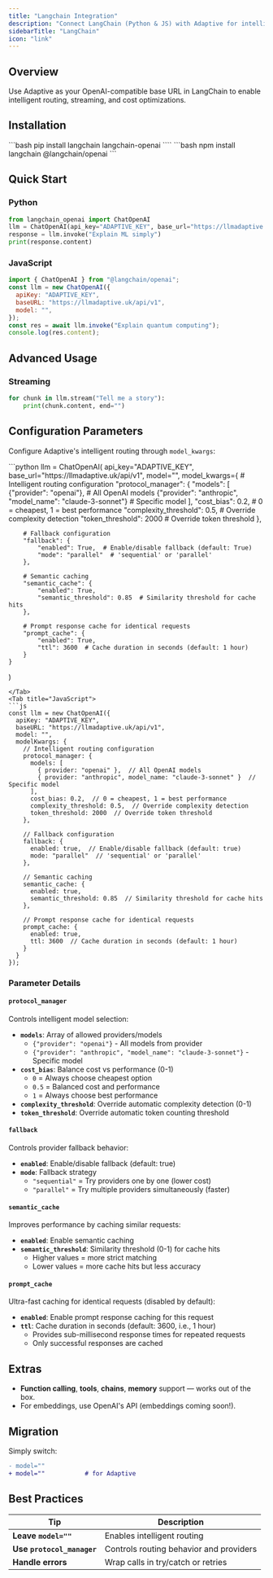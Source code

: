 ```yaml
---
title: "Langchain Integration"
description: "Connect LangChain (Python & JS) with Adaptive for intelligent routing."
sidebarTitle: "LangChain"
icon: "link"
---
```


## Overview

Use Adaptive as your OpenAI-compatible base URL in LangChain to enable intelligent routing, streaming, and cost optimizations.

## Installation

<Tabs>
<Tab title="Python">
```bash
pip install langchain langchain-openai
````

</Tab>
<Tab title="JavaScript">
```bash
npm install langchain @langchain/openai
```
</Tab>
</Tabs>

## Quick Start

### Python

```python
from langchain_openai import ChatOpenAI
llm = ChatOpenAI(api_key="ADAPTIVE_KEY", base_url="https://llmadaptive.uk/api/v1", model="")
response = llm.invoke("Explain ML simply")
print(response.content)
```

### JavaScript

```js
import { ChatOpenAI } from "@langchain/openai";
const llm = new ChatOpenAI({
  apiKey: "ADAPTIVE_KEY",
  baseURL: "https://llmadaptive.uk/api/v1",
  model: "",
});
const res = await llm.invoke("Explain quantum computing");
console.log(res.content);
```

## Advanced Usage

### Streaming

```python
for chunk in llm.stream("Tell me a story"):
    print(chunk.content, end="")
```

## Configuration Parameters

Configure Adaptive's intelligent routing through `model_kwargs`:

<Tabs>
<Tab title="Python">
```python
llm = ChatOpenAI(
    api_key="ADAPTIVE_KEY",
    base_url="https://llmadaptive.uk/api/v1",
    model="",
    model_kwargs={
        # Intelligent routing configuration
        "protocol_manager": {
            "models": [
                {"provider": "openai"},  # All OpenAI models
                {"provider": "anthropic", "model_name": "claude-3-sonnet"}  # Specific model
            ],
            "cost_bias": 0.2,  # 0 = cheapest, 1 = best performance
            "complexity_threshold": 0.5,  # Override complexity detection
            "token_threshold": 2000  # Override token threshold
        },
        
        # Fallback configuration
        "fallback": {
            "enabled": True,  # Enable/disable fallback (default: True)
            "mode": "parallel"  # 'sequential' or 'parallel'
        },
        
        # Semantic caching
        "semantic_cache": {
            "enabled": True,
            "semantic_threshold": 0.85  # Similarity threshold for cache hits
        },
        
        # Prompt response cache for identical requests
        "prompt_cache": {
            "enabled": True,
            "ttl": 3600  # Cache duration in seconds (default: 1 hour)
        }
    }
)
```
</Tab>
<Tab title="JavaScript">
```js
const llm = new ChatOpenAI({
  apiKey: "ADAPTIVE_KEY",
  baseURL: "https://llmadaptive.uk/api/v1",
  model: "",
  modelKwargs: {
    // Intelligent routing configuration
    protocol_manager: {
      models: [
        { provider: "openai" },  // All OpenAI models
        { provider: "anthropic", model_name: "claude-3-sonnet" }  // Specific model
      ],
      cost_bias: 0.2,  // 0 = cheapest, 1 = best performance
      complexity_threshold: 0.5,  // Override complexity detection
      token_threshold: 2000  // Override token threshold
    },
    
    // Fallback configuration
    fallback: {
      enabled: true,  // Enable/disable fallback (default: true)
      mode: "parallel"  // 'sequential' or 'parallel'
    },
    
    // Semantic caching
    semantic_cache: {
      enabled: true,
      semantic_threshold: 0.85  // Similarity threshold for cache hits
    },
    
    // Prompt response cache for identical requests
    prompt_cache: {
      enabled: true,
      ttl: 3600  // Cache duration in seconds (default: 1 hour)
    }
  }
});
```
</Tab>
</Tabs>

### Parameter Details

#### `protocol_manager`
Controls intelligent model selection:

- **`models`**: Array of allowed providers/models
  - `{"provider": "openai"}` - All models from provider
  - `{"provider": "anthropic", "model_name": "claude-3-sonnet"}` - Specific model
- **`cost_bias`**: Balance cost vs performance (0-1)
  - `0` = Always choose cheapest option
  - `0.5` = Balanced cost and performance  
  - `1` = Always choose best performance
- **`complexity_threshold`**: Override automatic complexity detection (0-1)  
- **`token_threshold`**: Override automatic token counting threshold

#### `fallback`
Controls provider fallback behavior:

- **`enabled`**: Enable/disable fallback (default: true)
- **`mode`**: Fallback strategy
  - `"sequential"` = Try providers one by one (lower cost)
  - `"parallel"` = Try multiple providers simultaneously (faster)

#### `semantic_cache`
Improves performance by caching similar requests:

- **`enabled`**: Enable semantic caching
- **`semantic_threshold`**: Similarity threshold (0-1) for cache hits
  - Higher values = more strict matching
  - Lower values = more cache hits but less accuracy

#### `prompt_cache`
Ultra-fast caching for identical requests (disabled by default):

- **`enabled`**: Enable prompt response caching for this request
- **`ttl`**: Cache duration in seconds (default: 3600, i.e., 1 hour)
  - Provides sub-millisecond response times for repeated requests
  - Only successful responses are cached

## Extras

- **Function calling**, **tools**, **chains**, **memory** support — works out of the box.
- For embeddings, use OpenAI's API (embeddings coming soon!).

## Migration

Simply switch:

```diff
- model=""
+ model=""           # for Adaptive
```

## Best Practices

| Tip                            | Description                           |
| ------------------------------ | ------------------------------------- |
| **Leave `model=""`**           | Enables intelligent routing           |
| **Use `protocol_manager`** | Controls routing behavior and providers |
| **Handle errors**              | Wrap calls in try/catch or retries    |

